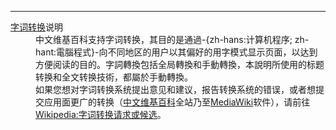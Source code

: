 ----
; [[Help:中文维基百科的繁简、地区词处理|字词转换]]说明
: 中文维基百科支持字词转换，其目的是通過-{zh-hans:计算机程序; zh-hant:電腦程式}-向不同地区的用户以其偏好的用字模式显示页面，以达到方便阅读的目的。字詞轉換包括全局轉換和手動轉換，本說明所使用的标题转换和全文转换技術，都屬於手動轉換。
: 如果您想对字词转换系统提出意见和建议，报告转换系统的错误，或者想提交应用面更广的转换（[[中文维基百科]]全站乃至[[MediaWiki]]软件），请前往[[Wikipedia:字词转换请求或候选]]。